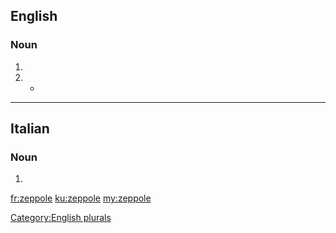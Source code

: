 ==English==

===Noun===
{{en-noun|~}}

# {{plural of|zeppola|lang=en}}[[Category:English plurals]]
# {{alternative form of|zeppola}}
#* {{quote-news|year=2007|date=August 6|author=David Gonzalez|title=A Neighborhood Balks at a Chain Restaurant|work=New York Times|url=http://www.nytimes.com/2007/08/06/nyregion/06pizza.html
|passage=Of all the spots the franchise could have chosen, why, he asks, did it have to be on the other side of the wall where two centurion busts stand guard above customers waiting for '''zeppoles''' or Sicilian slices? }}

----

==Italian==

===Noun===
{{head|it|plural}} {{g|f}}

# {{plural of|zeppola|lang=it}}

[[fr:zeppole]]
[[ku:zeppole]]
[[my:zeppole]]
